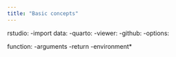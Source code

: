 ```yaml
---
title: "Basic concepts"
---
```


rstudio:
-import data:
-quarto:
-viewer:
-github:
-options:


function: 
-arguments
-return
-environment*


